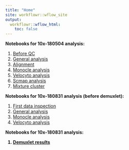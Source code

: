 ```yaml
---
title: "Home"
site: workflowr::wflow_site
output:
  workflowr::wflow_html:
    toc: false
---
```


<b>Notebooks for 10x-180504 analysis:</b><ol>
<li>[Before QC](10x-180504-beforeQC.html)
<li>[General analysis](10x-180504-general-analysis.html)</li>
<li>[Alignment](10x-180504-alignment.html)</li>
<li>[Monocle analysis](10x-180504-monocle.html)</li>
<li>[Velocyto analysis](velocyto_notebook_180504.html)</li>
<li>[Scmap analysis](10x-180504-scmap.html)</li>
<li>[Mixture cluster](10x-180504-mixture-cluster.html)</li>
</ol>

<b>Notebooks for 10x-180831 analysis (before demuxlet):</b><ol>
<li>[First data inspection](10x-180831-first-inspection.before-demuxlet.html)</li>
<li>[General analysis](10x-180831-general-analysis.before-demuxlet.html)</li>
<li>[Monocle analysis](10x-180831-monocle.before-demuxlet.html)</li>
<li>[Velocyto analysis](10x-180831-velocyto.before-demuxlet.html)</li>
</ol>

<b>Notebooks for 10x-180831 analysis:<b><ol>
<li>[Demuxlet results](10x-180831-demuxlet.html)</li>
</ol>
